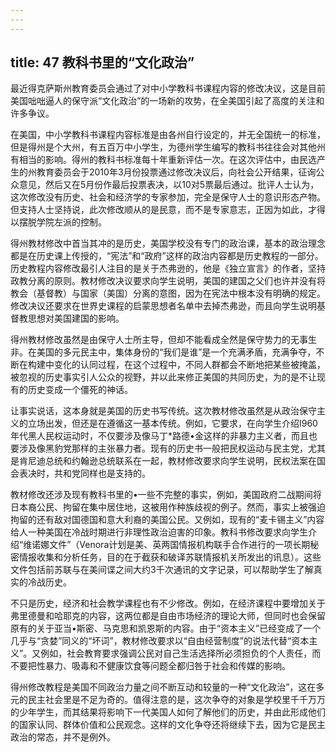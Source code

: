 ```yaml
---
---
---
```

title: 47 教科书里的“文化政治”
---




最近得克萨斯州教育委员会通过了对中小学教科书课程内容的修改决议，这是目前美国咄咄逼人的保守派“文化政治”的一场新的攻势，在全美国引起了高度的关注和许多争议。

在美国，中小学教科书课程内容标准是由各州自行设定的，并无全国统一的标准，但是得州是个大州，有五百万中小学生，为德州学生编写的教科书往往会对其他州有相当的影响。得州的教科书标准每十年重新评估一次。在这次评估中，由民选产生的州教育委员会于2010年3月份投票通过修改决议后，向社会公开结果，征询公众意见，然后又在5月份作最后投票表决，以10对5票最后通过。批评人士认为，这次修改没有历史、社会和经济学的专家参加，完全是保守人士的意识形态产物。但支持人士坚持说，此次修改顺从的是民意，而不是专家意志，正因为如此，才得以摆脱学院左派的控制。

得州教材修改中首当其冲的是历史，美国学校没有专门的政治课，基本的政治理念都是在历史课上传授的，“宪法”和“政府”这样的政治内容都是历史教程的一部分。历史教程内容修改最引人注目的是关于杰弗逊的，他是《独立宣言》的作者，坚持政教分离的原则。教材修改决议要求向学生说明，美国的建国之父们也许并没有将教会（基督教）与国家（美国）分离的意图，因为在宪法中根本没有明确的规定。修改决议还要求在世界史课程的启蒙思想者名单中去掉杰弗逊，而且向学生说明基督教思想对美国建国的影响。

得州教材修改虽然是由保守人士所主导，但却不能看成全然是保守势力的无事生非。在美国的多元民主中，集体身份的“我们是谁”是一个充满矛盾，充满争夺，不断在构建中变化的认同过程，在这个过程中，不同人群都会不断地把某些被掩盖，被忽视的历史事实引人公众的视野，并以此来修正美国的共同历史，为的是不让现有的历史变成一个僵死的神话。

让事实说话，这本身就是美国的历史书写传统。这次教材修改虽然是从政治保守主义的立场出发，但还是在遵循这一基本传统。例如，它要求，在向学生介绍I960年代黑人民权运动时，不仅要涉及像马丁*路德•金这样的非暴力主义者，而且也要涉及像黑豹党那样的主张暴力者。现有的历史书一般把民权运动与民主党，尤其是肯尼迪总统和约翰逊总统联系在一起，教材修改要求向学生说明，民权法案在国会表决时，共和党同样也是支持的。

教材修改还涉及现有教科书里的•一些不完整的事实，例如，美国政府二战期间将日本裔公民、拘留在集中居住地，这被用作种族歧视的例子。然而，事实上被强迫拘留的还有敌对国德国和意大利裔的美国公民。又例如，现有的“麦卡锡主义”内容给人一种美国在冷战时期进行非理性政治迫害的印象。教科书修改要求向学生介绍“维诺娜文件”（Venora计划是美、英两国情报机构联手合作进行的一项长期秘密情报收集和分析任务，目的在于截获和破译苏联情报机关所发出的讯息）。这些文件包括前苏联与在美间谍之间大约3千次通讯的文字记录，可以帮助学生了解真实的冷战历史。

不只是历史，经济和社会教学课程也有不少修改。例如，在经济课程中要增加关于弗里德曼和哈耶克的内容，这两位都是自由市场经济的理论大师，但同时也会保留原有的关于亚当•斯密、马克思和凯恩斯的内容。由于“资本主义”已经变成了一个几乎与“贪婪”同义的“坏词”，教材修改要求以“自由经营制度”的说法代替“资本主义”。又例如，社会教育要求强调公民对自己生活选择所必须担负的个人责任，而不要把性暴力、吸毒和不健康饮食等问题全都归咎于社会和传媒的影响。

得州修改教程是美国不同政治力量之间不断互动和较量的一种“文化政治”，这在多元的民主社会里是不足为奇的。值得注意的是，这次争夺的对象是学校里千千万万的少年学生，而其结果将影响下一代美国人如何了解他们的历史，并由此形成他们的国家认同、群体价值和公民观念。这样的文化争夺还将继续下去，因为它是民主政治的常态，并不是例外。